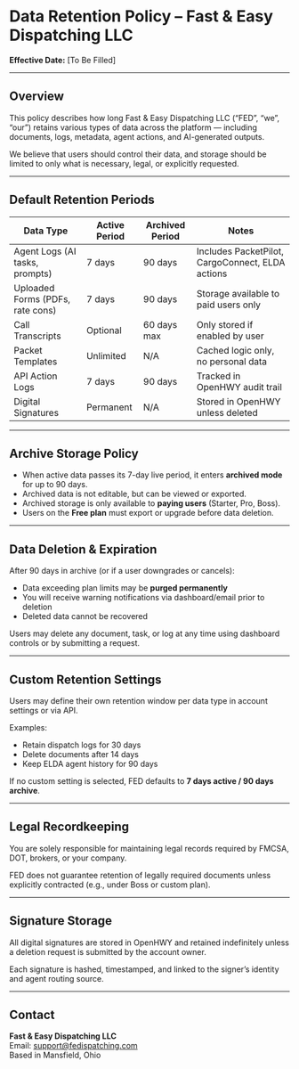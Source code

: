 # Data Retention Policy – Fast & Easy Dispatching LLC

**Effective Date:** [To Be Filled]

---

## Overview

This policy describes how long Fast & Easy Dispatching LLC (“FED”, “we”, “our”) retains various types of data across the platform — including documents, logs, metadata, agent actions, and AI-generated outputs.

We believe that users should control their data, and storage should be limited to only what is necessary, legal, or explicitly requested.

---

## Default Retention Periods

| Data Type           | Active Period | Archived Period | Notes                               |
|---------------------|---------------|------------------|-------------------------------------|
| Agent Logs (AI tasks, prompts) | 7 days        | 90 days           | Includes PacketPilot, CargoConnect, ELDA actions |
| Uploaded Forms (PDFs, rate cons) | 7 days        | 90 days           | Storage available to paid users only |
| Call Transcripts     | Optional      | 60 days max      | Only stored if enabled by user      |
| Packet Templates     | Unlimited     | N/A              | Cached logic only, no personal data |
| API Action Logs      | 7 days        | 90 days          | Tracked in OpenHWY audit trail      |
| Digital Signatures   | Permanent     | N/A              | Stored in OpenHWY unless deleted    |

---

## Archive Storage Policy

- When active data passes its 7-day live period, it enters **archived mode** for up to 90 days.
- Archived data is not editable, but can be viewed or exported.
- Archived storage is only available to **paying users** (Starter, Pro, Boss).
- Users on the **Free plan** must export or upgrade before data deletion.

---

## Data Deletion & Expiration

After 90 days in archive (or if a user downgrades or cancels):

- Data exceeding plan limits may be **purged permanently**
- You will receive warning notifications via dashboard/email prior to deletion
- Deleted data cannot be recovered

Users may delete any document, task, or log at any time using dashboard controls or by submitting a request.

---

## Custom Retention Settings

Users may define their own retention window per data type in account settings or via API.

Examples:
- Retain dispatch logs for 30 days
- Delete documents after 14 days
- Keep ELDA agent history for 90 days

If no custom setting is selected, FED defaults to **7 days active / 90 days archive**.

---

## Legal Recordkeeping

You are solely responsible for maintaining legal records required by FMCSA, DOT, brokers, or your company.

FED does not guarantee retention of legally required documents unless explicitly contracted (e.g., under Boss or custom plan).

---

## Signature Storage

All digital signatures are stored in OpenHWY and retained indefinitely unless a deletion request is submitted by the account owner.

Each signature is hashed, timestamped, and linked to the signer’s identity and agent routing source.

---

## Contact

**Fast & Easy Dispatching LLC**  
Email: support@fedispatching.com  
Based in Mansfield, Ohio  
